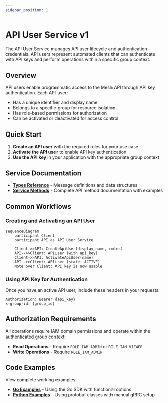 ```yaml
---
sidebar_position: 1
---
```


# API User Service v1

The API User Service manages API user lifecycle and authentication credentials. API users represent automated clients that can authenticate with API keys and perform operations within a specific group context.

## Overview

API users enable programmatic access to the Mesh API through API key authentication. Each API user:

- Has a unique identifier and display name
- Belongs to a specific group for resource isolation  
- Has role-based permissions for authorization
- Can be activated or deactivated for access control

## Quick Start

1. **Create an API user** with the required roles for your use case
2. **Activate the API user** to enable API key authentication
3. **Use the API key** in your application with the appropriate group context

## Service Documentation

- **[Types Reference](./types)** - Message definitions and data structures
- **[Service Methods](./service/)** - Complete API method documentation with examples

## Common Workflows

### Creating and Activating an API User

```mermaid
sequenceDiagram
    participant Client
    participant API as API User Service
    
    Client->>API: CreateApiUser(display_name, roles)
    API-->>Client: APIUser (with api_key)
    Client->>API: ActivateApiUser(name)
    API-->>Client: APIUser (state: ACTIVE)
    Note over Client: API key is now usable
```

### Using API Key for Authentication

Once you have an active API user, include these headers in your requests:

```
Authorization: Bearer {api_key}
x-group-id: {group_id}
```

## Authorization Requirements

All operations require IAM domain permissions and operate within the authenticated group context:

- **Read Operations** - Require `ROLE_IAM_ADMIN` or `ROLE_IAM_VIEWER`
- **Write Operations** - Require `ROLE_IAM_ADMIN`

## Code Examples

View complete working examples:

- **[Go Examples](./examples/go/)** - Using the Go SDK with functional options
- **[Python Examples](./examples/python/)** - Using protobuf classes with manual gRPC setup
